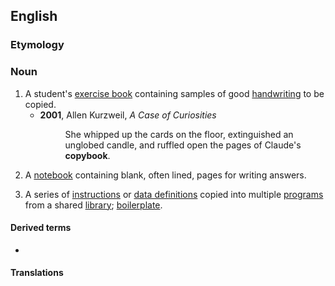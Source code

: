 ==English==
{{wikipedia}}

===Etymology===
{{compound|en|copy|book}}

===Noun===
{{en-noun}}

# A student's [[exercise book]] containing samples of good [[handwriting]] to be copied.
#* '''2001''', Allen Kurzweil, ''A Case of Curiosities''
#*: She whipped up the cards on the floor, extinguished an unglobed candle, and ruffled open the pages of Claude's '''copybook'''.
# {{lb|en|Quebec|UK}} A [[notebook]] containing blank, often lined, pages for writing answers.
# {{lb|en|programming|COBOL}} A series of [[instruction]]s or [[data definition]]s copied into multiple [[program]]s from a shared [[library]]; [[boilerplate]].

====Derived terms====
* {{l|en|blot one's copybook}}

====Translations====
{{trans-see|student's exercise book|exercise book}}